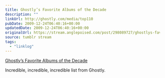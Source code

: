 ```yaml
---
title: Ghostly’s Favorite Albums of the Decade
description: ""
linkUrl: http://ghostly.com/media/top110
pubDate: 2009-12-24T06:40:16+00:00
updatedDate: 2009-12-24T06:40:16+00:00
originalUrl: https://stream.anglepoised.com/post/298089727/ghostlys-favorite-albums-of-the-decade-ghostly
source: tumblr stream
tags:
  - "linklog"
---
```


[Ghostly&#8217;s Favorite Albums of the Decade][1]

Incredible, incredible, incredible list from Ghostly.

[1]: http://ghostly.com/media/top110
